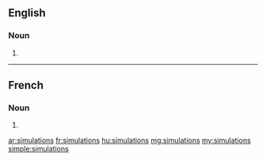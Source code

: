 ==English==

===Noun===
{{head|en|plural}}

# {{plural of|simulation|lang=en}}

----

==French==

===Noun===
{{head|fr|plural}} {{f-p}}

# {{plural of|simulation|lang=fr}}

[[ar:simulations]]
[[fr:simulations]]
[[hu:simulations]]
[[mg:simulations]]
[[my:simulations]]
[[simple:simulations]]